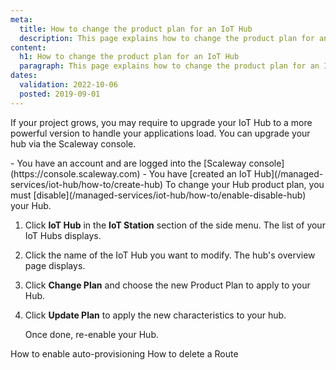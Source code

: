 ```yaml
---
meta:
  title: How to change the product plan for an IoT Hub
  description: This page explains how to change the product plan for an IoT Hub
content:
  h1: How to change the product plan for an IoT Hub
  paragraph: This page explains how to change the product plan for an IoT Hub
dates:
  validation: 2022-10-06
  posted: 2019-09-01
---
```


If your project grows, you may require to upgrade your IoT Hub to a more powerful version to handle your applications load. You can upgrade your hub via the Scaleway console. 

<Message type="requirement">
  - You have an account and are logged into the [Scaleway console](https://console.scaleway.com)
  - You have [created an IoT Hub](/managed-services/iot-hub/how-to/create-hub)
</Message>

<Message type="important">
  To change your Hub product plan, you must [disable](/managed-services/iot-hub/how-to/enable-disable-hub) your Hub.
</Message>

1. Click **IoT Hub** in the **IoT Station** section of the side menu. The list of your IoT Hubs displays.
2. Click the name of the IoT Hub you want to modify. The hub's overview page displays. 
3. Click **Change Plan** and choose the new Product Plan to apply to your Hub.
4. Click **Update Plan** to apply the new characteristics to your hub. 

    Once done, re-enable your Hub. 


<Navigation title="See Also">
  <PreviousButton to="/managed-services/iot-hub/how-to/enable-auto-provisioning/">How to enable auto-provisioning</PreviousButton>
  <NextButton to="/managed-services/iot-hub/how-to/delete-route/">How to delete a Route</NextButton>
</Navigation>
